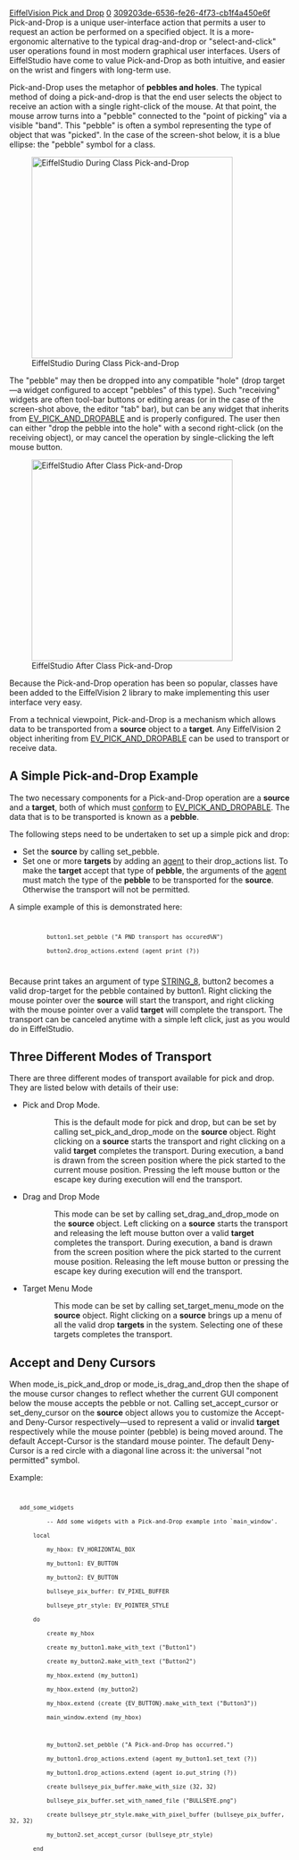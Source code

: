 [[Property:title|EiffelVision Pick and Drop]]
[[Property:weight|0]]
[[Property:uuid|309203de-6536-fe26-4f73-cb1f4a450e6f]]
Pick-and-Drop is a unique user-interface action that permits a user to request an action be performed on a specified object.  It is a more-ergonomic alternative to the typical drag-and-drop or "select-and-click" user operations found in most modern graphical user interfaces.  Users of EiffelStudio have come to value Pick-and-Drop as both intuitive, and easier on the wrist and fingers with long-term use.

Pick-and-Drop uses the metaphor of '''pebbles and holes'''.  The typical method of doing a pick-and-drop is that the end user selects the object to receive an action with a single right-click of the mouse.  At that point, the mouse arrow turns into a "pebble" connected to the "point of picking" via a visible "band".  This "pebble" is often a symbol representing the type of object that was "picked".  In the case of the screen-shot below, it is a blue ellipse:  the "pebble" symbol for a class.

[[Image:EiffelStudio during class pick and drop2|thumbnail|360px|center|EiffelStudio During Class Pick-and-Drop]]


The "pebble" may then be dropped into any compatible "hole" (drop target—a widget configured to accept "pebbles" of this type).  Such "receiving" widgets are often tool-bar buttons or editing areas (or in the case of the screen-shot above, the editor "tab" bar), but can be any widget that inherits from [[ref:libraries/vision2/reference/ev_pick_and_dropable_chart|EV_PICK_AND_DROPABLE]] and is properly configured.  The user then can either "drop the pebble into the hole" with a second right-click (on the receiving object), or may cancel the operation by single-clicking the left mouse button.

[[Image:EiffelStudio after class pick and drop2|thumbnail|360px|center|EiffelStudio After Class Pick-and-Drop]]


{{note|See [[uuid:a3789781-153b-7f4d-bb94-4bdf8923fb56|Retargeting Through Pick-and-Drop]] to see how EiffelStudio uses the Pick-and-Drop user interface.<br><br>}}


Because the Pick-and-Drop operation has been so popular, classes have been added to the EiffelVision 2 library to make implementing this user interface very easy.

From a technical viewpoint, Pick-and-Drop is a mechanism which allows data to be transported from a '''source''' object to a '''target'''. Any EiffelVision 2 object inheriting from [[ref:libraries/vision2/reference/ev_pick_and_dropable_chart|EV_PICK_AND_DROPABLE]] can be used to transport or receive data. 


==A Simple Pick-and-Drop Example==

The two necessary components for a Pick-and-Drop operation are a '''source''' and a '''target''', both of which must [[uuid:b8c10baa-4f50-adfe-a6f8-9cb56a8f1917#Conformance|conform]] to [[ref:libraries/vision2/reference/ev_pick_and_dropable_chart|EV_PICK_AND_DROPABLE]]. The data that is to be transported is known as a '''pebble'''. 

The following steps need to be undertaken to set up a simple pick and drop: 
* Set the '''source''' by calling set_pebble. 
* Set one or more '''targets''' by adding an [[ET: Agents|agent]] to their <eiffel>drop_actions</eiffel> list. To make the '''target''' accept that type of '''pebble''', the arguments of the [[ET: Agents|agent]] must match the type of the '''pebble''' to be transported for the '''source'''.  Otherwise the transport will not be permitted. 

A simple example of this is demonstrated here: 
<code>
            button1.set_pebble ("A PND transport has occured%N")
            button2.drop_actions.extend (agent print (?))
</code>

Because <eiffel>print</eiffel> takes an argument of type [[ref:/libraries/base/reference/string_8_chart|STRING_8]], button2 becomes a valid drop-target for the pebble contained by button1. Right clicking the mouse pointer over the '''source''' will start the transport, and right clicking with the mouse pointer over a valid '''target''' will complete the transport. The transport can be canceled anytime with a simple left click, just as you would do in EiffelStudio. 

{{note|When a transport completes, the '''pebble''' that was transported is passed as an argument to all features in the '''targets''' drop_actions whose argument type matches the '''pebble'''. <br><br>}}


==Three Different Modes of Transport==

There are three different modes of transport available for pick and drop. They are listed below with details of their use: 
* Pick and Drop Mode. <br/>
::This is the default mode for pick and drop, but can be set by calling <eiffel>set_pick_and_drop_mode</eiffel> on the '''source''' object. Right clicking on a '''source''' starts the transport and right clicking on a valid '''target''' completes the transport. During execution, a band is drawn from the screen position where the pick started to the current mouse position. Pressing the left mouse button or the escape key during execution will end the transport. 
* Drag and Drop Mode <br/>
::This mode can be set by calling <eiffel>set_drag_and_drop_mode</eiffel> on the '''source''' object. Left clicking on a '''source''' starts the transport and releasing the left mouse button over a valid '''target''' completes the transport. During execution, a band is drawn from the screen position where the pick started to the current mouse position. Releasing the left mouse button or pressing the escape key during execution will end the transport. 
* Target Menu Mode <br/>
::This mode can be set by calling <eiffel>set_target_menu_mode</eiffel> on the '''source''' object. Right clicking on a '''source''' brings up a menu of all the valid drop '''targets''' in the system. Selecting one of these targets completes the transport. 


==Accept and Deny Cursors==

When <eiffel>mode_is_pick_and_drop</eiffel> or <eiffel>mode_is_drag_and_drop</eiffel> then the shape of the mouse cursor changes to reflect whether the current GUI component below the mouse accepts the pebble or not. Calling <eiffel>set_accept_cursor</eiffel> or  <eiffel>set_deny_cursor</eiffel> on the '''source''' object allows you to customize the Accept- and Deny-Cursor respectively—used to represent a valid or invalid '''target''' respectively while the mouse pointer (pebble) is being moved around.  The default Accept-Cursor is the standard mouse pointer.  The default Deny-Cursor is a red circle with a diagonal line across it:  the universal "not permitted" symbol.

Example:

<code>
	add_some_widgets
			-- Add some widgets with a Pick-and-Drop example into `main_window'.
		local
			my_hbox: EV_HORIZONTAL_BOX
			my_button1: EV_BUTTON
			my_button2: EV_BUTTON
			bullseye_pix_buffer: EV_PIXEL_BUFFER
			bullseye_ptr_style: EV_POINTER_STYLE
		do
			create my_hbox
			create my_button1.make_with_text ("Button1")
			create my_button2.make_with_text ("Button2")
			my_hbox.extend (my_button1)
			my_hbox.extend (my_button2)
			my_hbox.extend (create {EV_BUTTON}.make_with_text ("Button3"))
			main_window.extend (my_hbox)

			my_button2.set_pebble ("A Pick-and-Drop has occurred.")
			my_button1.drop_actions.extend (agent my_button1.set_text (?))
			my_button1.drop_actions.extend (agent io.put_string (?))
			create bullseye_pix_buffer.make_with_size (32, 32)
			bullseye_pix_buffer.set_with_named_file ("BULLSEYE.png")
			create bullseye_ptr_style.make_with_pixel_buffer (bullseye_pix_buffer, 32, 32)
			my_button2.set_accept_cursor (bullseye_ptr_style)
		end
</code>


